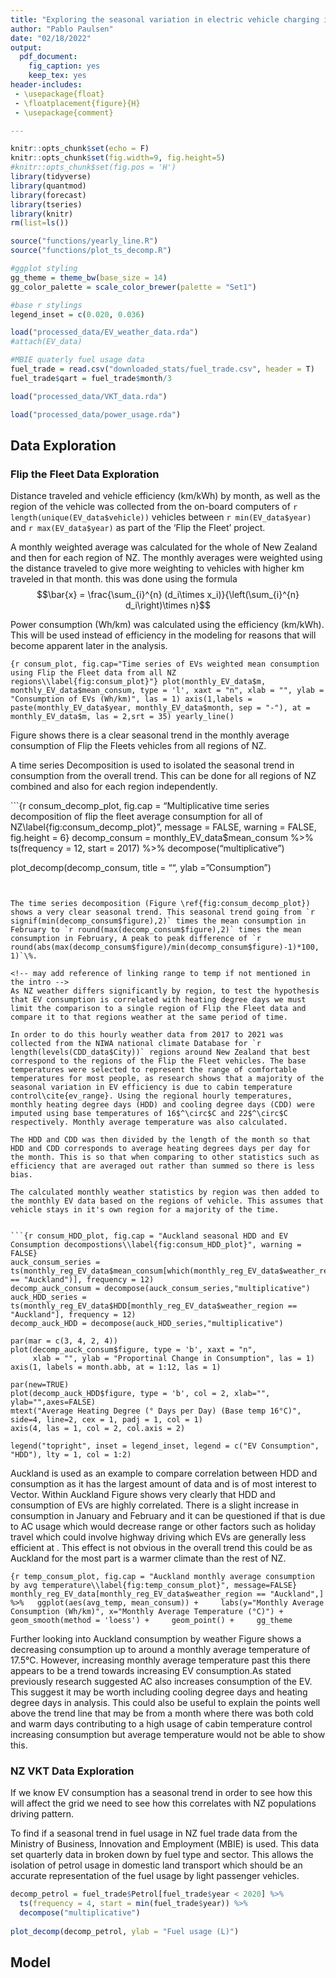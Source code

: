 ```yaml
---
title: "Exploring the seasonal variation in electric vehicle charging in New Zealand"
author: "Pablo Paulsen"
date: "02/18/2022"
output:
  pdf_document:
    fig_caption: yes
    keep_tex: yes
header-includes: 
 - \usepackage{float}
 - \floatplacement{figure}{H}
 - \usepackage{comment}

---
```


```r
knitr::opts_chunk$set(echo = F)
knitr::opts_chunk$set(fig.width=9, fig.height=5) 
#knitr::opts_chunk$set(fig.pos = 'H')
library(tidyverse)
library(quantmod)
library(forecast)
library(tseries)
library(knitr)
rm(list=ls())
```

```r
source("functions/yearly_line.R")
source("functions/plot_ts_decomp.R")
```


```r
#ggplot styling
gg_theme = theme_bw(base_size = 14)
gg_color_palette = scale_color_brewer(palette = "Set1")

#base r stylings
legend_inset = c(0.020, 0.036)
```

```r
load("processed_data/EV_weather_data.rda")
#attach(EV_data)
```

```r
#MBIE quaterly fuel usage data
fuel_trade = read.csv("downloaded_stats/fuel_trade.csv", header = T)
fuel_trade$qart = fuel_trade$month/3
```

```r
load("processed_data/VKT_data.rda")
```

```r
load("processed_data/power_usage.rda")
```

## Data Exploration 

### Flip the Fleet Data Exploration

Distance traveled and vehicle efficiency (km/kWh) by month, as well as the region of the vehicle was collected from the on-board computers of `r length(unique(EV_data$vehicle))` vehicles between `r min(EV_data$year)` and `r max(EV_data$year)` as part of the 'Flip the Fleet' project. 

A monthly weighted average was calculated for the whole of New Zealand and then for each region of NZ. The monthly averages were weighted using the distance traveled to give more weighting to vehicles with higher km traveled in that month. this was done using the formula $$\bar{x} = \frac{\sum_{i}^{n} (d_i\times x_i)}{\left(\sum_{i}^{n} d_i\right)\times n}$$

Power consumption (Wh/km) was calculated using the efficiency (km/kWh). This will be used instead of efficiency in the modeling for reasons that will become apparent later in the analysis. 


```{r consum_plot, fig.cap="Time series of EVs weighted mean consumption using Flip the Fleet data from all NZ regions\\label{fig:consum_plot}"}
plot(monthly_EV_data$m, monthly_EV_data$mean_consum, type = 'l', xaxt = "n", xlab = "", ylab = "Consumption of EVs (Wh/km)", las = 1)
axis(1,labels = paste(monthly_EV_data$year, monthly_EV_data$month, sep = "-"), at = monthly_EV_data$m, las = 2,srt = 35)
yearly_line()
```


Figure \ref{consum_plot} shows there is a clear seasonal trend in the monthly average consumption of Flip the Fleets vehicles from all regions of NZ. 

A time series Decomposition is used to isolated the seasonal trend in consumption from the overall trend. This can be done for all regions of NZ combined and also for each region independently. 


```{r consum_decomp_plot, fig.cap = "Multiplicative time series decomposition of flip the fleet average consumption for all of NZ\\label{fig:consum_decomp_plot}", message = FALSE, warning = FALSE, fig.height = 6}
decomp_consum = monthly_EV_data$mean_consum %>% 
  ts(frequency = 12, start = 2017) %>% 
  decompose("multiplicative")

plot_decomp(decomp_consum, title = "", ylab = "Consumption")
```


The time series decomposition (Figure \ref{fig:consum_decomp_plot}) shows a very clear seasonal trend. This seasonal trend going from `r signif(min(decomp_consum$figure),2)` times the mean consumption in February to `r round(max(decomp_consum$figure),2)` times the mean consumption in February, A peak to peak difference of `r  round(abs(max(decomp_consum$figure)/min(decomp_consum$figure)-1)*100, 1)`\%. 

<!-- may add reference of linking range to temp if not mentioned in the intro -->
As NZ weather differs significantly by region, to test the hypothesis that EV consumption is correlated with heating degree days we must limit the comparison to a single region of Flip the Fleet data and compare it to that regions weather at the same period of time. 

In order to do this hourly weather data from 2017 to 2021 was collected from the NIWA national climate Database for `r length(levels(CDD_data$City))` regions around New Zealand that best correspond to the regions of the Flip the Fleet vehicles. The base temperatures were selected to represent the range of comfortable temperatures for most people, as research shows that a majority of the seasonal variation in EV efficiency is due to cabin temperature control\cite{ev_range}. Using the regional hourly temperatures, monthly heating degree days (HDD) and cooling degree days (CDD) were imputed using base temperatures of 16$^\circ$C and 22$^\circ$C respectively. Monthly average temperature was also calculated.

The HDD and CDD was then divided by the length of the month so that HDD and CDD corresponds to average heating degrees days per day for the month. This is so that when comparing to other statistics such as efficiency that are averaged out rather than summed so there is less bias.

The calculated monthly weather statistics by region was then added to the monthly EV data based on the regions of vehicle. This assumes that vehicle stays in it's own region for a majority of the time. 


```{r consum_HDD_plot, fig.cap = "Auckland seasonal HDD and EV Consumption decompostions\\label{fig:consum_HDD_plot}", warning = FALSE}
auck_consum_series = ts(monthly_reg_EV_data$mean_consum[which(monthly_reg_EV_data$weather_region == "Auckland")], frequency = 12)
decomp_auck_consum = decompose(auck_consum_series,"multiplicative")
auck_HDD_series = ts(monthly_reg_EV_data$HDD[monthly_reg_EV_data$weather_region == "Auckland"], frequency = 12)
decomp_auck_HDD = decompose(auck_HDD_series,"multiplicative")

par(mar = c(3, 4, 2, 4))
plot(decomp_auck_consum$figure, type = 'b', xaxt = "n",
     xlab = "", ylab = "Proportinal Change in Consumption", las = 1)
axis(1, labels = month.abb, at = 1:12, las = 1)

par(new=TRUE)
plot(decomp_auck_HDD$figure, type = 'b', col = 2, xlab="", ylab="",axes=FALSE)
mtext("Average Heating Degree (° Days per Day) (Base temp 16°C)", side=4, line=2, cex = 1, padj = 1, col = 1) 
axis(4, las = 1, col = 2, col.axis = 2)

legend("topright", inset = legend_inset, legend = c("EV Consumption", "HDD"), lty = 1, col = 1:2)
```


Auckland is used as an example to compare correlation between HDD and consumption as it has the largest amount of data and is of most interest to Vector. Within Auckland Figure \ref{fig:consum_HDD_plot} shows very clearly that HDD and consumption of EVs are highly correlated. There is a slight increase in consumption in January and February and it can be questioned if that is due to AC usage which would decrease range \cite{ev_range} or other factors such as holiday travel which could involve highway driving which EVs are generally less efficient at \cite{ev_highway}. This effect is not obvious in the overall trend this could be as Auckland for the most part is a warmer climate than the rest of NZ.


```{r temp_consum_plot, fig.cap = "Auckland monthly average consumption by avg temperature\\label{fig:temp_consum_plot}", message=FALSE}
monthly_reg_EV_data[monthly_reg_EV_data$weather_region == "Auckland",] %>%
  ggplot(aes(avg_temp, mean_consum)) +
    labs(y="Monthly Average Consumption (Wh/km)", x="Monthly Average Temperature (°C)") +
    geom_smooth(method = 'loess') +
    geom_point() +
    gg_theme
```


Further looking into Auckland consumption by weather Figure \ref{fig:temp_consum_plot} shows a decreasing consumption up to around a monthly average temperature of 17.5°C. However, increasing monthly average temperature past this there appears to be a trend towards increasing EV consumption.As stated previously research \cite{ev_range} suggested AC also increases consumption of the EV. This suggest it may be worth including cooling degree days and heating degree days in analysis. This could also be useful to explain the points well above the trend line that may be from a month where there was both cold and warm days contributing to a high usage of cabin temperature control increasing consumption but average temperature would not be able to show this. 


### NZ VKT Data Exploration

If we know EV consumption has a seasonal trend in order to see how this will affect the grid we need to see how this correlates with NZ populations driving pattern. 


<!-- should i include info on fuel data collected? -->

<!-- 3 fuel usage data sets were collected to analyze the fuel usage trend. -->
<!-- \begin{itemize} -->
<!--   \item monthly card sales data  -->
<!--   \begin{itemize} -->
<!--     \item monthly data for all of NZ credit card transactions at fuel stations -->
<!--   \end{itemize} -->
<!--   \item quarterly regional fuel sales data -->
<!--   \begin{itemize} -->
<!--     \item quarterly data for all sales at fuel stations broken down by region from MBIE -->
<!--   \end{itemize} -->
<!--   \item quarterly fuel trade data -->
<!--     \begin{itemize} -->
<!--     \item quarterly data of fuel used for transport by type of fuel -->
<!--   \end{itemize} -->
<!-- \end{itemize} -->

To find if a seasonal trend in fuel usage in NZ fuel trade data \cite{fuel_trade} from the Ministry of Business, Innovation and Employment (MBIE) is used. This data set quarterly data in broken down by fuel type and sector. This allows the isolation of petrol usage in domestic land transport which should be an accurate representation of the fuel usage by light passenger vehicles.

```r
decomp_petrol = fuel_trade$Petrol[fuel_trade$year < 2020] %>% 
  ts(frequency = 4, start = min(fuel_trade$year)) %>% 
  decompose("multiplicative")
  
plot_decomp(decomp_petrol, ylab = "Fuel usage (L)")
```

## Model









\begin{thebibliography}{9}
\bibitem{ev_range}
\textit{To what degree does temperature impact EV range?}
\\\texttt{\url{https://www.geotab.com/blog/ev-range/}}
\bibitem{ev_highway}
\textit{Why is the range of an EV less on the freeway than the city?}
\\\texttt{\url{https://evcentral.com.au/why-is-the-range-of-an-ev-less-on-the-freeway-than-the-city/}}
\bibitem{fuel_trade}
\textit{MBIE oil trade statistics}
\\\texttt{\url{https://www.mbie.govt.nz/building-and-energy/energy-and-natural-resources/energy-statistics-and-modelling/energy-statistics/oil-statistics/}}
\bibitem{HDD_est}
\textit{Bayesian estimation of a building's base temperature for the calculation of heating degree-days}
\\\texttt{\url{https://www.sciencedirect.com/science/article/abs/pii/S0378778816312907}}
\bibitem{NZTA_VKT}
\textit{NZTA VKT data website}
\\\texttt{\url{https://www.transport.govt.nz/statistics-and-insights/fleet-statistics/vehicle-kms-travelled-vkt-2/}}
\bibitem{times_model}
\textit{ECCA Times Model}
\\\texttt{\url{https://www.eeca.govt.nz/insights/data-tools/new-zealand-energy-scenarios-times-nz/}}
\end{thebibliography}






